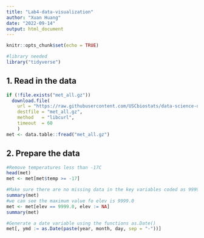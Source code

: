 ```yaml
---
title: "Lab4-data-visualization"
author: "Xuan Huang"
date: "2022-09-14"
output: html_document
---
```


```r
knitr::opts_chunk$set(echo = TRUE)
```

```r
#library needed
library("tidyverse")
```

## 1. Read in the data

```r
if (!file.exists("met_all.gz"))
  download.file(
    url = "https://raw.githubusercontent.com/USCbiostats/data-science-data/master/02_met/met_all.gz",
    destfile = "met_all.gz",
    method   = "libcurl",
    timeout  = 60
    )
met <- data.table::fread("met_all.gz")
```

## 2. Prepare the data

```r
#Remove temperatures less than -17C
head(met)
met <- met[met$temp >= -17]

#Make sure there are no missing data in the key variables coded as 9999, 999, etc
summary(met)
#we can see the maximum value fo elev is 9999.0
met <- met[elev == 9999.0, elev := NA]
summary(met)

#Generate a date variable using the functions as.Date()
met[, ymd := as.Date(paste(year, month, day, sep = "-"))]


```